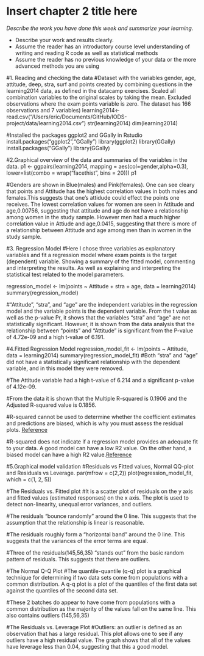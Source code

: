 # Insert chapter 2 title here

*Describe the work you have done this week and summarize your learning.*

- Describe your work and results clearly. 
- Assume the reader has an introductory course level understanding of writing and reading R code as well as statistical methods
- Assume the reader has no previous knowledge of your data or the more advanced methods you are using  

#1. Reading and checking the data
#Dataset with the variables gender, age, attitude, deep, stra, surf and points created by combining questions in the learning2014 data, as defined in the datacamp exercises. Scaled all combination variables to the original scales by taking the mean. Excluded observations where the exam points variable is zero. The dataset has 166 observations and 7 variables) 
learning2014<- read.csv("/Users/eric/Documents/GitHub/IODS-project/data/learning2014.csv")
str(learning2014)
dim(learning2014)


#Installed the packages ggplot2 and GGally in Rstudio
install.packages("ggplot2","GGally")
library(ggplot2)
library(GGally)
install.packages("GGally")
library(GGally)

#2.Graphical overview of the data and summaries of the variables in the data.
p1 <- ggpairs(learning2014, mapping = aes(col=gender,alpha=0.3), lower=list(combo = wrap("facethist", bins = 20)))
p1

#Genders are shown in Blue(males) and Pink(females). One can see cleary that points and Attitude has the highest correlation values in both males and females.This suggests that one's attidude could effect the points one receives. The lowest correlation values for women are seen in Attitude and age,0.00756, suggesting that attitude and age do not have a relationship among women in the study sample. However men had a much higher correlation value in Attiude and age,0.0415, suggesting that there is more of a relationship between Attitude and age among men than in women in the study sample.

#3. Regression Model
#Here I chose three variables as explanatory variables and fit a regression model where exam points is the target (dependent) variable. Showing a summary of the fitted model, commenting and interpreting the results. As well as explaining and interpreting the statistical test related to the model parameters. 

regression_model <- lm(points ~ Attitude + stra + age, data = learning2014)
summary(regression_model)

#"Attitude", "stra", and "age" are the independent variables in the regression model and the variable points is the dependent variable. From the t value as well as the p-value Pr, it shows that the variables "stra" and "age" are not statistically significant. However, it is shown from the data analysis that the relationship between "points" and "Attitude" is significant from the P-value of 4.72e-09 and a high t-value of 6.191.


#4.Fitted Regression Model
regression_model_fit <- lm(points ~ Attitude, data = learning2014)
summary(regression_model_fit)
#Both "stra" and "age" did not have a statistically significant relationship with the dependent variable, and in this model they were removed.

#The Attitude variable had a high t-value of 6.214 and a significant p-value of 4.12e-09.

#From the data it is shown that the Multiple R-squared is 0.1906 and the	Adjusted R-squared value is 0.1856. 

#R-squared cannot be used to determine whether the coefficient estimates and predictions are biased, which is why you must assess the residual plots. [Reference](http://statisticsbyjim.com/regression/interpret-r-squared-regression/)

#R-squared does not indicate if a regression model provides an adequate fit to your data. A good model can have a low R2 value. On the other hand, a biased model can have a high R2 value.[Reference](http://statisticsbyjim.com/regression/interpret-r-squared-regression/)


#5.Graphical model validation
#Residuals vs Fitted values, Normal QQ-plot and Residuals vs Leverage.
par(mfrow = c(2,2))
plot(regression_model_fit, which = c(1, 2, 5))

#The Residuals vs. Fitted plot
#It is a scatter plot of residuals on the y axis and fitted values (estimated responses) on the x axis. The plot is used to detect non-linearity, unequal error variances, and outliers.

#The residuals "bounce randomly" around the 0 line. This suggests that the assumption that the relationship is linear is reasonable.

#The residuals roughly form a "horizontal band" around the 0 line. This suggests that the variances of the error terms are equal.

#Three of the residuals(145,56,35) "stands out" from the basic random pattern of residuals. This suggests that there are outliers.

#The Normal Q-Q Plot
#The quantile-quantile (q-q) plot is a graphical technique for determining if two data sets come from populations with a common distribution. A q-q plot is a plot of the quantiles of the first data set against the quantiles of the second data set.

#These 2 batches do appear to have come from populations with a common distribution as the majority of the values fall on the same line. This also contains outliers (145,56,35)

#The Residuals vs. Leverage Plot
#Outliers: an outlier is defined as an observation that has a large residual. This plot allows one to see if any outliers have a high residual value. The graph shows that all of the values have leverage less than 0.04, suggesting that this a good model.
